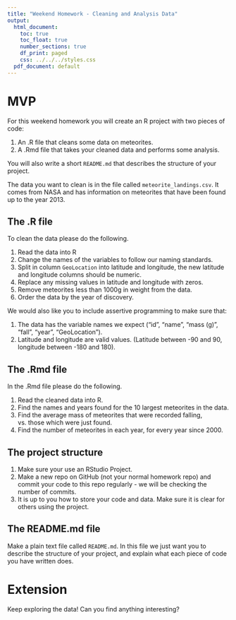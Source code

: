 ```yaml
---
title: "Weekend Homework - Cleaning and Analysis Data"
output:
  html_document:
    toc: true
    toc_float: true
    number_sections: true
    df_print: paged
    css: ../../../styles.css
  pdf_document: default
---
```


# MVP

For this weekend homework you will create an R project with two pieces of code:

1. An .R file that cleans some data on meteorites.
2. A .Rmd file that takes your cleaned data and performs some analysis.

You will also write a short `README.md` that describes the structure of your project.

The data you want to clean is in the file called `meteorite_landings.csv`. It comes from NASA and has information on meteorites that have been found up to the year 2013. 

## The .R file

To clean the data please do the following.

1. Read the data into R
2. Change the names of the variables to follow our naming standards.
3. Split in column `GeoLocation` into latitude and longitude, the new latitude and longitude columns should be numeric.
4. Replace any missing values in latitude and longitude with zeros.
5. Remove meteorites less than 1000g in weight from the data.
6. Order the data by the year of discovery.

We would also like you to include assertive programming to make sure that:

1. The data has the variable names we expect ("id", "name", "mass (g)", "fall", "year", "GeoLocation").
2. Latitude and longitude are valid values. (Latitude between -90 and 90, longitude between -180 and 180).

## The .Rmd file

In the .Rmd file please do the following.

1. Read the cleaned data into R.
2. Find the names and years found for the 10 largest meteorites in the data.
3. Find the average mass of meteorites that were recorded falling, vs. those which were just found.
4. Find the number of meteorites in each year, for every year since 2000.

## The project structure

1. Make sure your use an RStudio Project.
2. Make a new repo on GitHub (not your normal homework repo) and commit your code to this repo regularly - we will be checking the number of commits.
3. It is up to you how to store your code and data. Make sure it is clear for others using the project.

## The README.md file

Make a plain text file called `README.md`. In this file we just want you to describe the structure of your project, and explain what each piece of code you have written does.

# Extension

Keep exploring the data! Can you find anything interesting?